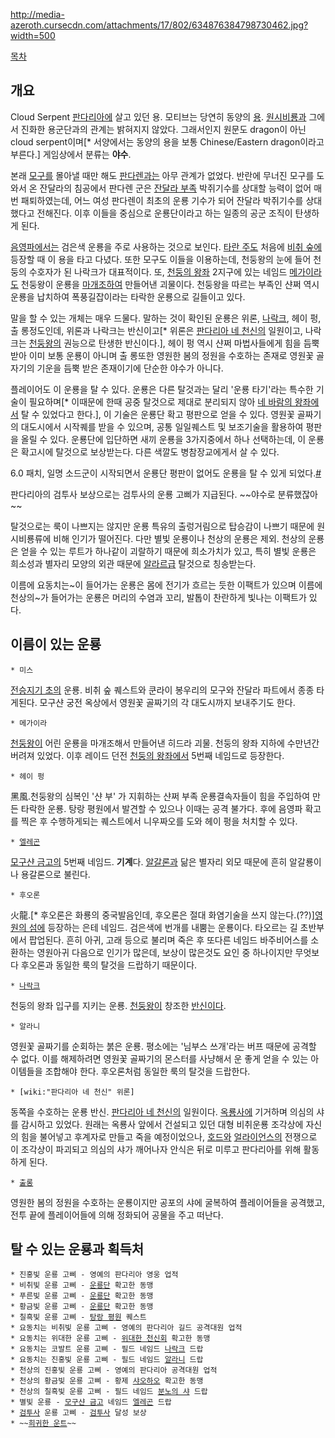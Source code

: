 http://media-azeroth.cursecdn.com/attachments/17/802/634876384798730462.jpg?width=500

[[목차]]

== 개요 ==
Cloud Serpent
[[판다리아]]에 살고 있던 용. 모티브는 당연히 동양의 [[용]]. [[원시비룡]]과 그에서 진화한 용군단과의 관계는 밝혀지지 않았다. 그래서인지 원문도 dragon이 아닌 cloud serpent이며[* 서양에서는 동양의 용을 보통 Chinese/Eastern dragon이라고 부른다.] 게임상에서 분류는 '''야수'''.

본래 [[모구]]를 몰아낼 때만 해도 [[판다렌]]과는 아무 관계가 없었다. 반란에 무너진 모구를 도와서 온 잔달라의 침공에서 판다렌 군은 [[잔달라 부족]] 박쥐기수를 상대할 능력이 없어 매번 패퇴하였는데, 어느 여성 판다렌이 최초의 운룡 기수가 되어 잔달라 박쥐기수를 상대했다고 전해진다. 이후 이들을 중심으로 운룡단이라고 하는 일종의 공군 조직이 탄생하게 된다.

[[음영파]]에서는 검은색 운룡을 주로 사용하는 것으로 보인다. [[타란 주]]도 처음에 [[비취 숲]]에 등장할 때 이 용을 타고 다녔다. 또한 모구도 이들을 이용하는데, 천둥왕의 눈에 들어 천둥의 수호자가 된 나락크가 대표적이다. 또, [[천둥의 왕좌]] 2지구에 있는 네임드 [[메가이라]]도 천둥왕이 운룡을 [[마개조]]하여 만들어낸 괴물이다. 천둥왕을 따르는 부족인 샨쩌 역시 운룡을 납치하여 폭풍길잡이라는 타락한 운룡으로 길들이고 있다.

말을 할 수 있는 개체는 매우 드물다. 말하는 것이 확인된 운룡은 위론, [[나락크]], 헤이 펑, 출 롱정도인데, 위론과 나락크는 반신이고[* 위론은 [[판다리아 네 천신]]의 일원이고, 나락크는 [[천둥왕]]의 권능으로 탄생한 반신이다.], 헤이 펑 역시 샨쩌 마법사들에게 힘을 듬뿍 받아 이미 보통 운룡이 아니며 출 롱또한 영원한 봄의 정원을 수호하는 존재로 영원꽃 골자기의 기운을 듬뿍 받은 존재이기에 단순한 야수가 아니다.

플레이어도 이 운룡을 탈 수 있다. 운룡은 다른 탈것과는 달리 '운룡 타기'라는 특수한 기술이 필요하며[* 이때문에 한때 공중 탈것으로 제대로 분리되지 않아 [[네 바람의 왕좌]]에서 탈 수 있었다고 한다.], 이 기술은 운룡단 확고 평판으로 얻을 수 있다. 영원꽃 골짜기의 대도시에서 시작퀘를 받을 수 있으며, 공통 일일퀘스트 및 보조기술을 활용하여 평판을 올릴 수 있다. 운룡단에 입단하면 새끼 운룡을 3가지중에서 하나 선택하는데, 이 운룡은 확고시에 탈것으로 보상받는다. 다른 색깔도 병참장교에게서 살 수 있다. 

6.0 패치, 일명 소드군이 시작되면서 운룡단 평판이 없어도 운룡을 탈 수 있게 되었다.[http://www.inven.co.kr/board/powerbbs.php?come_idx=1830&l=3003 #]

판다리아의 검투사 보상으로는 검투사의 운룡 고삐가 지급된다. ~~야수로 분류했잖아~~

탈것으로는 룩이 나쁘지는 않지만 운룡 특유의 출렁거림으로 탑승감이 나쁘기 때문에 원시비룡류에 비해 인기가 떨어진다. 다만 별빛 운룡이나 천상의 운룡은 제외. 천상의 운룡은 얻을 수 있는 루트가 하나같이 괴랄하기 때문에 희소가치가 있고, 특히 별빛 운룡은 희소성과 별자리 모양의 외관 때문에 [[알라르]]급 탈것으로 칭송받는다.

이름에 요동치는~이 들어가는 운룡은 몸에 전기가 흐르는 듯한 이팩트가 있으며
이름에 천상의~가 들어가는 운룡은 머리의 수염과 꼬리, 발톱이 찬란하게 빛나는 이팩트가 있다.
== 이름이 있는 운룡 ==

 * 미스
[[전승지기 초]]의 운룡. 비취 숲 퀘스트와 쿤라이 봉우리의 모구와 잔달라 파트에서 종종 타게된다. 모구샨 궁전 옥상에서 영원꽃 골짜기의 각 대도시까지 보내주기도 한다.
 * 메가이라
[[천둥왕]]이 어린 운룡을 마개조해서 만들어낸 히드라 괴물. 천둥의 왕좌 지하에 수만년간 버려져 있었다. 이후 레이드 던전 [[천둥의 왕좌]]에서 5번째 네임드로 등장한다.
 * 헤이 펑
黑風.천둥왕의 심복인 '샨 부' 가 지휘하는 샨쩌 부족 운룡결속자들이 힘을 주입하여 만든 타락한 운룡. 탕랑 평원에서 발견할 수 있으나 이때는 공격 불가다. 후에 음영파 확고를 찍은 후 수행하게되는 퀘스트에서 니우짜오를 도와 헤이 펑을 처치할 수 있다. 
 * [[엘레곤]]
[[모구샨 금고]]의 5번째 네임드. '''기계'''다. [[알갈론]]과 닮은 별자리 외모 때문에 흔히 알갈룡이나 용갈론으로 불린다.
 * 후오론
火龍.[* 후오론은 화룡의 중국발음인데, 후오론은 절대 화염기술을 쓰지 않는다.(??)][[영원의 섬]]에 등장하는 은테 네임드. 검은색에 번개를 내뿜는 운룡이다. 타오르는 길 초반부에서 팝업된다. 흔히 아귀, 고래 등으로 불리며 죽은 후 또다른 네임드 바주비어스를 소환하는 영원아귀 다음으로 인기가 많은데, 보상이 많은것도 요인 중 하나이지만 무엇보다 후오론과 동일한 룩의 탈것을 드랍하기 때문이다.
 * [[나락크]]
천둥의 왕좌 입구를 지키는 운룡. [[천둥왕]]이 창조한 [[반신]]이다.
 * 알라니
영원꽃 골짜기를 순회하는 붉은 운룡. 평소에는 '님부스 쓰개'라는 버프 때문에 공격할 수 없다. 이를 해제하려면 영원꽃 골짜기의 몬스터를 사냥해서 운 좋게 얻을 수 있는 아이템들을 조합해야 한다. 후오론처럼 동일한 룩의 탈것을 드랍한다.
 * [wiki:"판다리아 네 천신" 위론]
동쪽을 수호하는 운룡 반신. [[판다리아 네 천신]]의 일원이다. [[옥룡사]]에 기거하며 의심의 샤를 감시하고 있었다. 원래는 옥룡사 앞에서 건설되고 있던 대형 비취운룡 조각상에 자신의 힘을 불어넣고 후계자로 만들고 죽을 예정이었으나, [[호드]]와 [[얼라이언스]]의 전쟁으로 이 조각상이 파괴되고 의심의 샤가 깨어나자 안식은 뒤로 미루고 판다리아를 위해 활동하게 된다. 
 * [[출롱]]
영원한 봄의 정원을 수호하는 운룡이지만 공포의 샤에 굴복하여 플레이어들을 공격했고, 전투 끝에 플레이어들에 의해 정화되어 공물을 주고 떠난다.


== 탈 수 있는 운룡과 획득처 ==
 * 진홍빛 운룡 고삐 - 영예의 판다리아 영웅 업적
 * 비취빛 운룡 고삐 - [[운룡단]] 확고한 동맹
 * 푸른빛 운룡 고삐 - [[운룡단]] 확고한 동맹
 * 황금빛 운룡 고삐 - [[운룡단]] 확고한 동맹
 * 칠흑빛 운룡 고삐 - [[탕랑 평원]] 퀘스트 
 * 요동치는 비취빛 운룡 고삐 - 영예의 판다리아 길드 공격대원 업적
 * 요동치는 위대한 운룡 고삐 - [[위대한 천신회]] 확고한 동맹
 * 요동치는 코발트 운룡 고삐 - 필드 네임드 [[나락크]] 드랍
 * 요동치는 진홍빛 운룡 고삐 - 필드 네임드 [[알라니]] 드랍
 * 천상의 진홍빛 운룡 고삐 - 영예의 판다리아 공격대원 업적
 * 천상의 황금빛 운룡 고삐 - 황제 [[샤오하오]] 확고한 동맹
 * 천상의 칠흑빛 운룡 고삐 - 필드 네임드 [[분노의 샤]] 드랍
 * 별빛 운룡 - [[모구샨 금고]] 네임드 [[엘레곤]] 드랍
 * [[검투사]] 운룡 고삐 - [[검투사]] 달성 보상
 * ~~[[희귀한 운트]]~~
